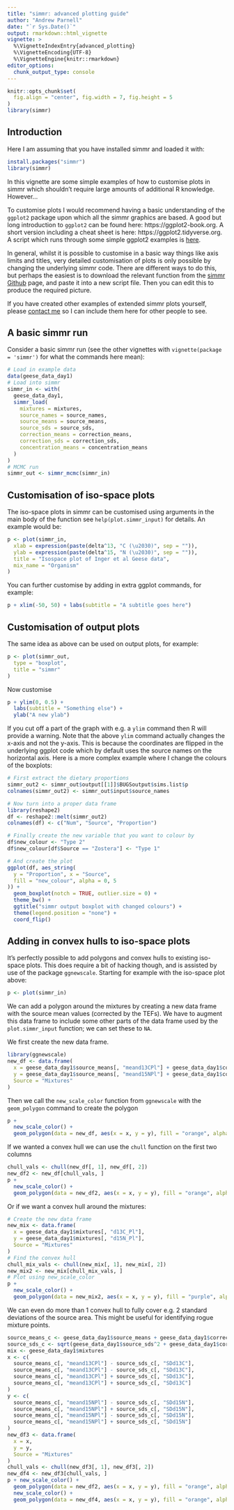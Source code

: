 ```yaml
---
title: "simmr: advanced plotting guide"
author: "Andrew Parnell"
date: "`r Sys.Date()`"
output: rmarkdown::html_vignette
vignette: >
  %\VignetteIndexEntry{advanced_plotting}
  %\VignetteEncoding{UTF-8}
  %\VignetteEngine{knitr::rmarkdown}
editor_options: 
  chunk_output_type: console
---
```


```r
knitr::opts_chunk$set(
  fig.align = "center", fig.width = 7, fig.height = 5
)
library(simmr)
```


## Introduction

Here I am assuming that you have installed simmr and loaded it with:

```r
install.packages("simmr")
library(simmr)
```

In this vignette are some simple examples of how to customise plots in simmr which shouldn't require large amounts of additional R knowledge. However...

To customise plots I would recommend having a basic understanding of the `ggplot2` package upon which all the simmr graphics are based. A good but long introduction to `ggplot2` can be found here: https://ggplot2-book.org. A short version including a cheat sheet is here: https://ggplot2.tidyverse.org. A script which runs through some simple ggplot2 examples is [here](https://raw.githubusercontent.com/andrewcparnell/bhm_course/master/practicals/learn_ggplot2.R). 

In general, whilst it is possible to customise in a basic way things like axis limits and titles, very detailed customisation of plots is only possible by changing the underlying simmr code. There are different ways to do this, but perhaps the easiest is to download the relevant function from the [simmr Github](https://github.com/andrewcparnell/simmr) page, and paste it into a new script file. Then you can edit this to produce the required picture. 

If you have created other examples of extended simmr plots yourself, please [contact me](https://github.com/andrewcparnell/simmr/issues) so I can include them here for other people to see.

## A basic simmr run

Consider a basic simmr run (see the other vignettes with `vignette(package = 'simmr')` for what the commands here mean):

```r
# Load in example data
data(geese_data_day1)
# Load into simmr
simmr_in <- with(
  geese_data_day1,
  simmr_load(
    mixtures = mixtures,
    source_names = source_names,
    source_means = source_means,
    source_sds = source_sds,
    correction_means = correction_means,
    correction_sds = correction_sds,
    concentration_means = concentration_means
  )
)
# MCMC run
simmr_out <- simmr_mcmc(simmr_in)
```

## Customisation of iso-space plots

The iso-space plots in simmr can be customised using arguments in the main body of the function see `help(plot.simmr_input)` for details. An example would be:

```r
p <- plot(simmr_in,
  xlab = expression(paste(delta^13, "C (\u2030)", sep = "")),
  ylab = expression(paste(delta^15, "N (\u2030)", sep = "")),
  title = "Isospace plot of Inger et al Geese data",
  mix_name = "Organism"
)
```

You can further customise by adding in extra ggplot commands, for example:

```r
p + xlim(-50, 50) + labs(subtitle = "A subtitle goes here")
```

## Customisation of output plots

The same idea as above can be used on output plots, for example:

```r
p <- plot(simmr_out,
  type = "boxplot",
  title = "simmr"
)
```

Now customise
```r
p + ylim(0, 0.5) +
  labs(subtitle = "Something else") +
  ylab("A new ylab")
```

If you cut off a part of the graph with e.g. a `ylim` command then R will provide a warning. Note that the above `ylim` command actually changes the x-axis and not the y-axis. This is because the coordinates are flipped in the underlying ggplot code which by default uses the source names on the horizontal axis. 
Here is a more complex example where I change the colours of the boxplots:

```r
# First extract the dietary proportions
simmr_out2 <- simmr_out$output[[1]]$BUGSoutput$sims.list$p
colnames(simmr_out2) <- simmr_out$input$source_names

# Now turn into a proper data frame
library(reshape2)
df <- reshape2::melt(simmr_out2)
colnames(df) <- c("Num", "Source", "Proportion")

# Finally create the new variable that you want to colour by
df$new_colour <- "Type 2"
df$new_colour[df$Source == "Zostera"] <- "Type 1"

# And create the plot
ggplot(df, aes_string(
  y = "Proportion", x = "Source",
  fill = "new_colour", alpha = 0, 5
)) +
  geom_boxplot(notch = TRUE, outlier.size = 0) +
  theme_bw() +
  ggtitle("simmr output boxplot with changed colours") +
  theme(legend.position = "none") +
  coord_flip()
```


## Adding in convex hulls to iso-space plots

It's perfectly possible to add polygons and convex hulls to existing iso-space plots. This does require a bit of hacking though, and is assisted by use of the package `ggnewscale`. Starting for example with the iso-space plot above:

```r
p <- plot(simmr_in)
```

We can add a polygon around the mixtures by creating a new data frame with the source mean values (corrected by the TEFs). We have to augment this data frame to include some other parts of the data frame used by the `plot.simmr_input` function; we can set these to `NA`.

We first create the new data frame.
```r
library(ggnewscale)
new_df <- data.frame(
  x = geese_data_day1$source_means[, "meand13CPl"] + geese_data_day1$correction_means[, "meand13CPl"],
  y = geese_data_day1$source_means[, "meand15NPl"] + geese_data_day1$correction_means[, "meand15NPl"],
  Source = "Mixtures"
)
```

Then we call the `new_scale_color` function from `ggnewscale` with the `geom_polygon` command to create the polygon
```r
p +
  new_scale_color() +
  geom_polygon(data = new_df, aes(x = x, y = y), fill = "orange", alpha = 0.2)
```

If we wanted a convex hull we can use the `chull` function on the first two columns
```r
chull_vals <- chull(new_df[, 1], new_df[, 2])
new_df2 <- new_df[chull_vals, ]
p +
  new_scale_color() +
  geom_polygon(data = new_df2, aes(x = x, y = y), fill = "orange", alpha = 0.2)
```

Or if we want a convex hull around the mixtures:

```r
# Create the new data frame
new_mix <- data.frame(
  x = geese_data_day1$mixtures[, "d13C_Pl"],
  y = geese_data_day1$mixtures[, "d15N_Pl"],
  Source = "Mixtures"
)
# Find the convex hull
chull_mix_vals <- chull(new_mix[, 1], new_mix[, 2])
new_mix2 <- new_mix[chull_mix_vals, ]
# Plot using new_scale_color
p +
  new_scale_color() +
  geom_polygon(data = new_mix2, aes(x = x, y = y), fill = "purple", alpha = 0.2)
```

We can even do more than 1 convex hull to fully cover e.g. 2 standard deviations of the source area. This might be useful for identifying rogue mixture points. 

```r
source_means_c <- geese_data_day1$source_means + geese_data_day1$correction_means
source_sds_c <- sqrt(geese_data_day1$source_sds^2 + geese_data_day1$correction_sds^2)
mix <- geese_data_day1$mixtures
x <- c(
  source_means_c[, "meand13CPl"] - source_sds_c[, "SDd13C"],
  source_means_c[, "meand13CPl"] - source_sds_c[, "SDd13C"],
  source_means_c[, "meand13CPl"] + source_sds_c[, "SDd13C"],
  source_means_c[, "meand13CPl"] + source_sds_c[, "SDd13C"]
)
y <- c(
  source_means_c[, "meand15NPl"] - source_sds_c[, "SDd15N"],
  source_means_c[, "meand15NPl"] + source_sds_c[, "SDd15N"],
  source_means_c[, "meand15NPl"] - source_sds_c[, "SDd15N"],
  source_means_c[, "meand15NPl"] + source_sds_c[, "SDd15N"]
)
new_df3 <- data.frame(
  x = x,
  y = y,
  Source = "Mixtures"
)
chull_vals <- chull(new_df3[, 1], new_df3[, 2])
new_df4 <- new_df3[chull_vals, ]
p + new_scale_color() +
  geom_polygon(data = new_df2, aes(x = x, y = y), fill = "orange", alpha = 0.3) +
  new_scale_color() +
  geom_polygon(data = new_df4, aes(x = x, y = y), fill = "orange", alpha = 0.1)
```
